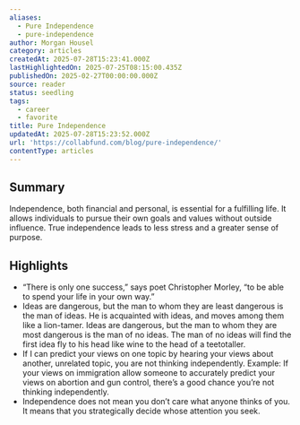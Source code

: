```yaml
---
aliases:
  - Pure Independence
  - pure-independence
author: Morgan Housel
category: articles
createdAt: 2025-07-28T15:23:41.000Z
lastHighlightedOn: 2025-07-25T08:15:00.435Z
publishedOn: 2025-02-27T00:00:00.000Z
source: reader
status: seedling
tags:
  - career
  - favorite
title: Pure Independence
updatedAt: 2025-07-28T15:23:52.000Z
url: 'https://collabfund.com/blog/pure-independence/'
contentType: articles
---
```

## Summary

Independence, both financial and personal, is essential for a fulfilling life. It allows individuals to pursue their own goals and values without outside influence. True independence leads to less stress and a greater sense of purpose.

## Highlights

- “There is only one success,” says poet Christopher Morley, “to be able to spend your life in your own way.”
- Ideas are dangerous, but the man to whom they are least dangerous is the man of ideas. He is acquainted with ideas, and moves among them like a lion-tamer. Ideas are dangerous, but the man to whom they are most dangerous is the man of no ideas. The man of no ideas will find the first idea fly to his head like wine to the head of a teetotaller.
- If I can predict your views on one topic by hearing your views about another, unrelated topic, you are not thinking independently. Example: If your views on immigration allow someone to accurately predict your views on abortion and gun control, there’s a good chance you’re not thinking independently.
- Independence does not mean you don’t care what anyone thinks of you. It means that you strategically decide whose attention you seek.
